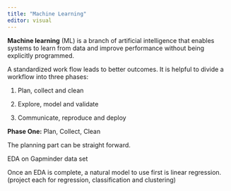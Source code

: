 ```yaml
---
title: "Machine Learning"
editor: visual
---
```


**Machine learning** (ML) is a branch of artificial intelligence that enables systems to learn from data and improve performance without being explicitly programmed.

A standardized work flow leads to better outcomes. It is helpful to divide a workflow into three phases:

1.  Plan, collect and clean

2.  Explore, model and validate

3.  Communicate, reproduce and deploy

**Phase One:** Plan, Collect, Clean

The planning part can be straight forward.

EDA on Gapminder data set

Once an EDA is complete, a natural model to use first is linear regression. (project each for regression, classification and clustering)
